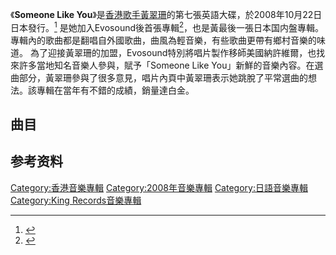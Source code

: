 {{Album infobox | <!-- See Wikipedia:WikiProject_Albums -->
|  Name        = Someone Like You
|  Type        = [[專輯|專輯]]
|  Artist      = [[黃翠珊|黃翠珊]]
|  Cover       =
|  Released    = {{JPN}}2008年10月22日<br />{{TW}}2009年9月7日 
|  Recorded    = 2007年
|  Genre       = [[英語流行音樂|英語流行音樂]] [[輕音樂|輕音樂]] [[爵士樂|柔和爵士]] [[鄉村音樂|鄉村音樂]]
|  Length      =  
|  Label       = {{flagicon|JPN}} [[國王唱片|國王唱片]]<br /> {{flagicon|HK}} [[Evosound|Evosound]]<br /> {{flagicon|Taiwan}}  [[極光音樂|極光音樂]] 
|  Number      = 
|  Producer    = 
|  Last album  = [[A_Night_At_The_Movies|A Night At The Movies]]<br />（2006年）
|  This album  = '''Someone Like You'''<br />（2007年）
|  Next album  = [[The_Best_Of_Susan_Wong|The Best Of Susan Wong]]<br />（2008年）
}}

《'''Someone Like You'''》是[[香港|香港]][[歌手|歌手]][[黃翠珊|黃翠珊]]的第七張英語大碟，於2008年10月22日日本發行。<ref name="Track listing">{{cite web|url=http://www.billboard-japan.com/goods/detail/183591|title=Track listing at billboard japan  Official Website|publisher=billboard japan Official Website|accessdate=2016-11-09|archive-date=2016-11-09|archive-url=https://web.archive.org/web/20161109222853/http://www.billboard-japan.com/goods/detail/183591|dead-url=no}}</ref> 是她加入Evosound後首張專輯<ref name="Susan Wong evosound  Official Website">{{cite web|url= http://evosound.com/artists/12-pqrs/465-susan-wong|title= Susan Wong evosound  Official Website|publisher= Susan Wong evosound  Official Website|accessdate= 2016-11-09|archive-date= 2016-11-10|archive-url= https://web.archive.org/web/20161110043318/http://evosound.com/artists/12-pqrs/465-susan-wong|dead-url= no}}</ref>，也是黃最後一張日本国内盤專輯。專輯內的歌曲都是翻唱自外國歌曲，曲風為輕音樂，有些歌曲更帶有鄉村音樂的味道。
為了迎接黃翠珊的加盟，Evosound特別將唱片製作移師美國納許維爾，也找來許多當地知名音樂人參與，賦予「Someone Like You」新鮮的音樂內容。在選曲部分，黃翠珊參與了很多意見，唱片內頁中黃翠珊表示她跳脫了平常選曲的想法。該專輯在當年有不錯的成績，銷量達白金。


==曲目==
{{Tracklist
| collapsed = 
| headline = 
| font_size = 
| total_length = 51:00

| all_producer =
| extra_column =

| title1 = ユーヴ・ゴット・ア・フレンド
| music1 =  
| arranger1 =  
| note1 =  
| longnote1 = 
| length1 =  

| title2 = トゥルー・ラブ・ウェイズ
| music2 =  
| lyrics2 =  
| arranger2 =  
| longnote2 =  
| length2 = 

| title3 = オーバー・ザ・レインボー
| music3 =  
| lyrics3 =  
| arranger3 =  
| longnote3 = 
| length3 =  

| title4 = ホワット・ア・ディファレンス・ア・デイ・メイド
| music4 = 
| lyrics4 =  
| arranger4 = 
| longnote4 = 
| length4 = 

| title5 = ホエン・ユー・セイ・ナッシング・アット・オール
| music5 = 
| lyrics5 = 
| arranger5 =  
| longnote5 = 
| length5 = 

| title6 = 心の裏側
| music6 =  
| lyrics6 =  
| arranger6 =  
| longnote6 = 
| length6 =  

| title7 = カム・ソフトリー・トゥ・ミー
| music7 =  
| lyrics7 = 
| arranger7 = 
| longnote7 = 
| length7 = 

| title8 = 二人の架け橋
| music8 =  
| lyrics8 =  
| arranger8 =  
| longnote8 = 
| length8 =  

| title9 = ジス・ガールズ・イン・ラブ・ウィズ・ユー
| music9 =  
| lyrics9 =  
| arranger9 =  
| longnote9 =  
| length9 = 

| title10 = 愛はきらめきの中に
| music10 =  
| lyrics10 =  
| arranger10 =  
| longnote10 =  
| length10 = 

| title11 = サムワン・ライク・ユー
| music11 = 
| lyrics11 = 
| arranger11 = 
| longnote11 =  
| length11 = 

| title12 = ユー・センド・ミー
| music12 = 
| lyrics12 = 
| arranger12 = 
| longnote12 =  
| length12 = 

| title13 = グッドナイト
| music13 = 
| lyrics13 = 
| arranger13 = 
| longnote13 =  
| length13 = 

}}

==参考资料==
<references/>

[[Category:香港音樂專輯|Category:香港音樂專輯]]
[[Category:2008年音樂專輯|Category:2008年音樂專輯]]
[[Category:日語音樂專輯|Category:日語音樂專輯]]
[[Category:King_Records音樂專輯|Category:King Records音樂專輯]]